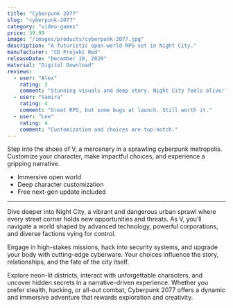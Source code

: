 ```yaml
---
title: "Cyberpunk 2077"
slug: "cyberpunk-2077"
category: "video-games"
price: 39.99
image: "/images/products/cyberpunk-2077.jpg"
description: "A futuristic open-world RPG set in Night City."
manufacturer: "CD Projekt Red"
releaseDate: "December 10, 2020"
material: "Digital Download"
reviews:
  - user: "Alex"
    rating: 5
    comment: "Stunning visuals and deep story. Night City feels alive!"
  - user: "Samira"
    rating: 4
    comment: "Great RPG, but some bugs at launch. Still worth it."
  - user: "Lee"
    rating: 4
    comment: "Customization and choices are top-notch."
---
```


Step into the shoes of V, a mercenary in a sprawling cyberpunk metropolis. Customize your character, make impactful choices, and experience a gripping narrative.

- Immersive open world
- Deep character customization
- Free next-gen update included

---

Dive deeper into Night City, a vibrant and dangerous urban sprawl where every street corner holds new opportunities and threats. As V, you’ll navigate a world shaped by advanced technology, powerful corporations, and diverse factions vying for control.

Engage in high-stakes missions, hack into security systems, and upgrade your body with cutting-edge cyberware. Your choices influence the story, relationships, and the fate of the city itself.

Explore neon-lit districts, interact with unforgettable characters, and uncover hidden secrets in a narrative-driven experience. Whether you prefer stealth, hacking, or all-out combat, Cyberpunk 2077 offers a dynamic and immersive adventure that rewards exploration and creativity.
